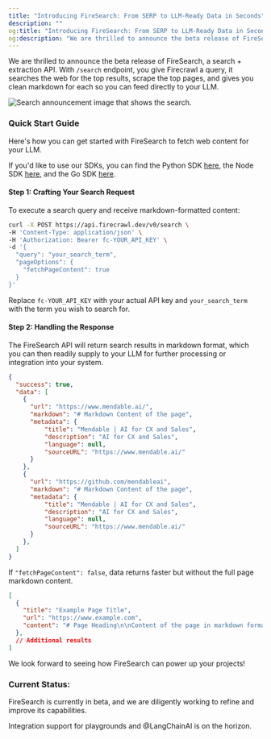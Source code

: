 ```yaml
---
title: "Introducing FireSearch: From SERP to LLM-Ready Data in Seconds"
description: ""
og:title: "Introducing FireSearch: From SERP to LLM-Ready Data in Seconds"
og:description: "We are thrilled to announce the beta release of FireSearch, a search + extraction API."
---
```



We are thrilled to announce the beta release of FireSearch, a search + extraction API. With `/search` endpoint, you give Firecrawl a query, it searches the web for the top results, scrape the top pages, and gives you clean markdown for each so you can feed directly to your LLM.


<img
  className="block"
  src="/images/articles/search-announcement/Frame 777FireCrawl.png"
  alt="Search announcement image that shows the search."
/>


### Quick Start Guide

Here's how you can get started with FireSearch to fetch web content for your LLM.

If you'd like to use our SDKs, you can find the Python SDK [here](https://docs.firecrawl.dev/sdks/python), the Node SDK [here](https://docs.firecrawl.dev/sdks/node), and the Go SDK [here](https://docs.firecrawl.dev/sdks/go).

#### Step 1: Crafting Your Search Request
To execute a search query and receive markdown-formatted content:

```bash
curl -X POST https://api.firecrawl.dev/v0/search \
-H 'Content-Type: application/json' \
-H 'Authorization: Bearer fc-YOUR_API_KEY' \
-d '{
  "query": "your_search_term",
  "pageOptions": {
    "fetchPageContent": true
  }
}'
```
Replace `fc-YOUR_API_KEY` with your actual API key and `your_search_term` with the term you wish to search for.

#### Step 2: Handling the Response
The FireSearch API will return search results in markdown format, which you can then readily supply to your LLM for further processing or integration into your system.

```json
{
  "success": true,
  "data": [
    {
      "url": "https://www.mendable.ai/",
      "markdown": "# Markdown Content of the page",
      "metadata": {
          "title": "Mendable | AI for CX and Sales",
          "description": "AI for CX and Sales",
          "language": null,
          "sourceURL": "https://www.mendable.ai/"
      }
    },
    {
      "url": "https://github.com/mendableai",
      "markdown": "# Markdown Content of the page",
      "metadata": {
          "title": "Mendable | AI for CX and Sales",
          "description": "AI for CX and Sales",
          "language": null,
          "sourceURL": "https://www.mendable.ai/"
      }
    },
  ]
}
```

If `"fetchPageContent": false`, data returns faster but without the full page markdown content.
```json
[
  {
    "title": "Example Page Title",
    "url": "https://www.example.com",
    "content": "# Page Heading\n\nContent of the page in markdown format..."
  },
  // Additional results
]
```
We look forward to seeing how FireSearch can power up your projects!

### Current Status:

FireSearch is currently in beta, and we are diligently working to refine and improve its capabilities.

Integration support for playgrounds and @LangChainAI is on the horizon.
